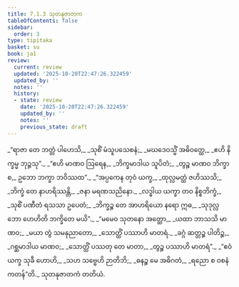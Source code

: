 ```yaml
---
title: 7.1.3 သုတနုဇာတက
tableOfContents: false
sidebar:
  order: 3
type: tipitaka
basket: su
book: ja1
review:
  current: review
  updated: '2025-10-20T22:47:26.322459'
  updated_by: ''
  notes: ''
  history:
  - state: review
    date: '2025-10-20T22:47:26.322459'
    updated_by: ''
    notes: ''
    previous_state: draft
---
```



<DynamicBreadcrumb />


<ReviewStatus review={frontmatter.review} showDetails={true} />

<HypothesisAnnotation frontmatter={frontmatter} />

<Division number="15" book="ja1" e="ch" v="22" p="157">

<Paragraph number="1501" type="verses" book="ja1">
_“ရာဇာ တေ ဘတ္တံ ပါဟေသိ,_  
_သုစိံ မံသူပသေစနံ;_  
_မဃဒေဝသ္မိံ အဓိဝတ္ထေ,_  
_ဧဟိ နိက္ခမ္မ ဘုဉ္ဇသု”._  

</Paragraph>

</Division>
<Division number="16" book="ja1" e="ch" v="22" p="157">

<Paragraph number="1502" type="verses" book="ja1">
_“ဧဟိ မာဏဝ ဩရေန,_  
_ဘိက္ခမာဒါယ သူပိတံ;_  
_တွဉ္စ မာဏဝ ဘိက္ခာ စ,_  
ဥဘော ဘက္ခာ ဘဝိဿထ”._  

</Paragraph>

</Division>
<Division number="17" book="ja1" e="ch" v="22" p="157">

<Paragraph number="1503" type="verses" book="ja1">
_“အပ္ပကေန တုဝံ ယက္ခ,_  
_ထုလ္လမတ္ထံ ဇဟိဿသိ;_  
_ဘိက္ခံ တေ နာဟရိဿန္တိ,_  
_ဇနာ မရဏသညိနော._  

</Paragraph>

</Division>
<Division number="18" book="ja1" e="ch" v="22" p="157">

<Paragraph number="1504" type="verses" book="ja1">
_လဒ္ဓါယ ယက္ခာ တဝ နိစ္စဘိက္ခံ,_  
_သုစိံ ပဏီတံ ရသသာ ဥပေတံ;_  
_ဘိက္ခဉ္စ တေ အာဟရိယော နရော ဣဓ,_  
_သုဒုလ္လဘော ဟေဟိတိ ဘက္ခိတေ မယိ”._  

</Paragraph>

</Division>
<Division number="19" book="ja1" e="ch" v="22" p="157">

<Paragraph number="1505" type="verses" book="ja1">
_“မမေဝ သုတနော အတ္ထော,_  
_ယထာ ဘာသသိ မာဏဝ;_  
_မယာ တွံ သမနုညာတော,_  
_သောတ္ထိံ ပဿာဟိ မာတရံ._  

</Paragraph>

</Division>
<Division number="20" book="ja1" e="ch" v="22" p="157">

<Paragraph number="1506" type="verses" book="ja1">
_ခဂ္ဂံ ဆတ္တဉ္စ ပါတိဉ္စ,_  
_ဂစ္ဆမာဒါယ မာဏဝ;_  
_သောတ္ထိံ ပဿတု တေ မာတာ,_  
_တွဉ္စ ပဿာဟိ မာတရံ”._  

</Paragraph>

</Division>
<Division number="21" book="ja1" e="ch" v="22" p="157">

<Paragraph number="1507" type="verses" book="ja1">
_“ဧဝံ ယက္ခ သုခီ ဟောဟိ,_  
_သဟ သဗ္ဗေဟိ ဉာတိဘိ;_  
_ဓနဉ္စ မေ အဓိဂတံ,_  
_ရညော စ ဝစနံ ကတန်”တိ._  


</Paragraph>
</Division>

<Paragraph number="1508" type="center" book="ja1">
သုတနုဇာတကံ တတိယံ.
</Paragraph>